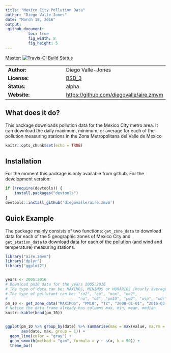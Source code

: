 ```yaml
---
title: "Mexico City Pollution Data"
author: "Diego Valle-Jones"
date: "March 18, 2016"
output: 
 github_document:
          toc: true
          fig_width: 8
          fig_height: 5
---
```


Master: [![Travis-CI Build Status](https://travis-ci.org/diegovalle/aire.zmvm.svg?branch=master)](https://travis-ci.org/diegovalle/aire.zmvm) 

|              |          |
|--------------|---------------|
| __Author:__ | Diego Valle-Jones |
| __License:__ | [BSD_3](https://opensource.org/licenses/BSD-3-Clause) |
| __Status:__ | alpha |
| __Website:__ | [https://github.com/diegovalle/aire.zmvm](https://github.com/diegovalle/aire.zmvm) |


## What does it do?

This package downloads pollution data for the Mexico City metro area. It can download the daily maximum, minimum, or average for each of the pollution measuring stations in the Zona Metropolitana del Valle de Mexico


```r
knitr::opts_chunk$set(echo = TRUE)
```

## Installation

For the moment this package is only available from github. For the development version:

```r
if (!require(devtools)) {
    install.packages("devtools")
}
devtools::install_github('diegovalle/aire.zmvm')
```

## Quick Example

The package mainly consists of two functions: ```get_zone_data``` to download data for each of the 5 geographic zones of Mexico City and ```get_station_data``` to download data for each of the pollution (and wind and temperature) measuring stations.

```r
library("aire.zmvm")
library("dplyr")
library("ggplot2")


years <- 2005:2016
# Download pm10 data for the years 2005:2016
# The type of data can be: MAXIMOS, MINIMOS or HORARIOS (hourly average)
# The type of pollutant can be: "so2", "co", "nox", "no2",
#                               "no", "o3", "pm10", "pm2", "wsp", "wdr", "tmp", "rh"
pm_10 <- get_zone_data("MAXIMOS", "PM10", "TZ", "2008-01-01", "2016-03-19")
# Notice the data.frame already has columns max, min, mean, median
knitr::kable(head(pm_10))


ggplot(pm_10 %>% group_by(date) %>% summarise(max = max(value, na.rm = TRUE)), 
       aes(date, max, group = 1)) +
  geom_line(color = "gray") +
  geom_smooth(method = "gam", formula = y ~ s(x, k = 50)) +
  theme_bw()
```
